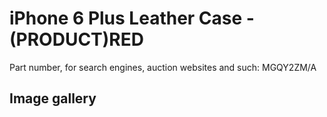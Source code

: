 
# iPhone 6 Plus Leather Case - (PRODUCT)RED

Part number, for search engines, auction websites and such: MGQY2ZM/A

## Image gallery

<div style={{ width: "768px" }}>
  <GalleryComponent
    images={[
      {
        original: "/everysource/MGQY2.webp",
        thumbnail: "/everypreview/MGQY2.webp",
      },
      {
        original: "/everysource/MGQY2_AV1_GOLD.webp",
        thumbnail: "/everypreview/MGQY2_AV1_GOLD.webp",
      },
      {
        original: "/everysource/MGQY2_AV1_SILVER.webp",
        thumbnail: "/everypreview/MGQY2_AV1_SILVER.webp",
      },
      {
        original: "/everysource/MGQY2_AV1_SPACE_GRAY.webp",
        thumbnail: "/everypreview/MGQY2_AV1_SPACE_GRAY.webp",
      },
      {
        original: "/everysource/MGQY2_AV2.webp",
        thumbnail: "/everypreview/MGQY2_AV2.webp",
      },
      {
        original: "/everysource/MGQY2_AV3.webp",
        thumbnail: "/everypreview/MGQY2_AV3.webp",
      },
      {
        original: "/everysource/MGQY2_AV4.webp",
        thumbnail: "/everypreview/MGQY2_AV4.webp",
      },
      {
        original: "/everysource/MGQY2_AV5.webp",
        thumbnail: "/everypreview/MGQY2_AV5.webp",
      }
    ]}
  />
</div>